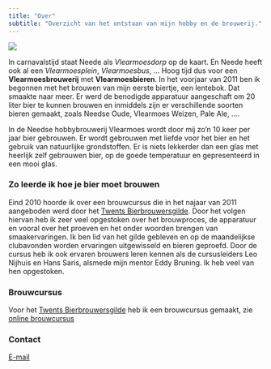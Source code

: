```yaml
---
title: "Over"
subtitle: "Overzicht van het ontstaan van mijn hobby en de brouwerij."
---
```


[![](images/cover.png){fig-align="center"}](https://brouwjebier.nu)

In carnavalstijd staat Neede als *Vlearmoesdorp* op de kaart. En Neede heeft ook al een *Vlearmoesplein*, *Vlearmoesbus*, ... Hoog tijd dus voor een **Vlearmoesbrouwerij** met **Vlearmoesbieren**. In het voorjaar van 2011 ben ik begonnen met het brouwen van mijn eerste biertje, een lentebok. Dat smaakte naar meer. Er werd de benodigde apparatuur aangeschaft om 20 liter bier te kunnen brouwen en inmiddels zijn er verschillende soorten bieren gemaakt, zoals Needse Oude, Vlearmoes Weizen, Pale Ale, ....

In de Needse hobbybrouwerij Vlearmoes wordt door mij zo'n 10 keer per jaar bier gebrouwen. Er wordt gebrouwen met liefde voor het bier en het gebruik van natuurlijke grondstoffen. Er is niets lekkerder dan een glas met heerlijk zelf gebrouwen bier, op de goede temperatuur en gepresenteerd in een mooi glas.

### Zo leerde ik hoe je bier moet brouwen

Eind 2010 hoorde ik over een brouwcursus die in het najaar van 2011 aangeboden werd door het [Twents Bierbrouwersgilde](https://www.twents-bierbrouwersgilde.nl). Door het volgen hiervan heb ik zeer veel opgestoken over het brouwproces, de apparatuur en vooral over het proeven en het onder woorden brengen van smaakervaringen. Ik ben lid van het gilde gebleven en op de maandelijkse clubavonden worden ervaringen uitgewisseld en bieren geproefd. Door de cursus heb ik ook ervaren brouwers leren kennen als de cursusleiders Leo Nijhuis en Hans Saris, alsmede mijn mentor Eddy Bruning. Ik heb veel van hen opgestoken.

### Brouwcursus

Voor het [Twents Bierbrouwersgilde](https://www.twents-bierbrouwersgilde.nl) heb ik een brouwcursus gemaakt, zie [online brouwcursus](https://brouwjebier.nu)

### Contact

[E-mail](mailto:bwelman@gmail.com)
